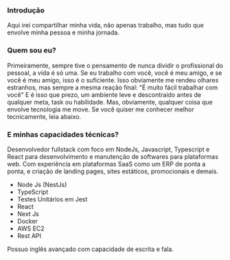 
### Introdução

Aqui irei compartilhar minha vida, não apenas trabalho, mas tudo que envolve minha pessoa e minha jornada.

### Quem sou eu?

Primeiramente, sempre tive o pensamento de nunca dividir o profissional do pessoal, a vida é só uma. Se eu trabalho com você, você é meu amigo, e se você é meu amigo, isso é o suficiente.
Isso obviamente me rendeu olhares estranhos, mas sempre a mesma reação final: "É muito fácil trabalhar com você"
E é isso que prezo, um ambiente leve e descontraído antes de qualquer meta, task ou habilidade.
Mas, obviamente, qualquer coisa que envolve tecnologia me move. Se você quiser me conhecer melhor tecnicamente, leia abaixo.

### E minhas capacidades técnicas?

Desenvolvedor fullstack com foco em NodeJs, Javascript, Typescript e React para desenvolvimento e manutenção de softwares para plataformas web. Com experiência em plataformas SaaS como um ERP de ponta a ponta, e criação de landing pages, sites estáticos, promocionais e demais. 

- Node Js (NestJs)
- TypeScript
- Testes Unitários em Jest
- React
- Next Js
- Docker 
- AWS EC2
- Rest API

Possuo inglês avançado com capacidade de escrita e fala. 




